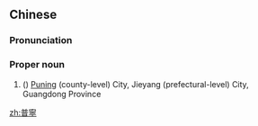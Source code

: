 ==Chinese==
{{zh-forms|s=普宁}}
{{wikipedia|lang=zh|普寧市}}

===Pronunciation===
{{zh-pron
|m=Pǔníng
|c=pou2 ning4
|mn-t=pou2 lêng5
|cat=pn
}}

===Proper noun===
{{zh-proper noun}}

# ({{zh-l|～[[市]]}}) [[Puning]] (county-level) City, Jieyang (prefectural-level) City, Guangdong Province

[[zh:普寧]]
